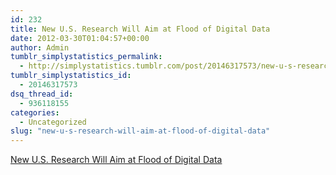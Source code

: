 ```yaml
---
id: 232
title: New U.S. Research Will Aim at Flood of Digital Data
date: 2012-03-30T01:04:57+00:00
author: Admin
tumblr_simplystatistics_permalink:
  - http://simplystatistics.tumblr.com/post/20146317573/new-u-s-research-will-aim-at-flood-of-digital-data
tumblr_simplystatistics_id:
  - 20146317573
dsq_thread_id:
  - 936118155
categories:
  - Uncategorized
slug: "new-u-s-research-will-aim-at-flood-of-digital-data"
---
```

[New U.S. Research Will Aim at Flood of Digital Data](http://www.nytimes.com/2012/03/29/technology/new-us-research-will-aim-at-flood-of-digital-data.html)
